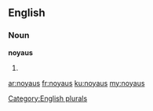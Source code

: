 ==English==

===Noun===
'''noyaus'''

# {{plural of|[[noyau]]}}

[[Category:English plurals]]

[[ar:noyaus]]
[[fr:noyaus]]
[[ku:noyaus]]
[[my:noyaus]]